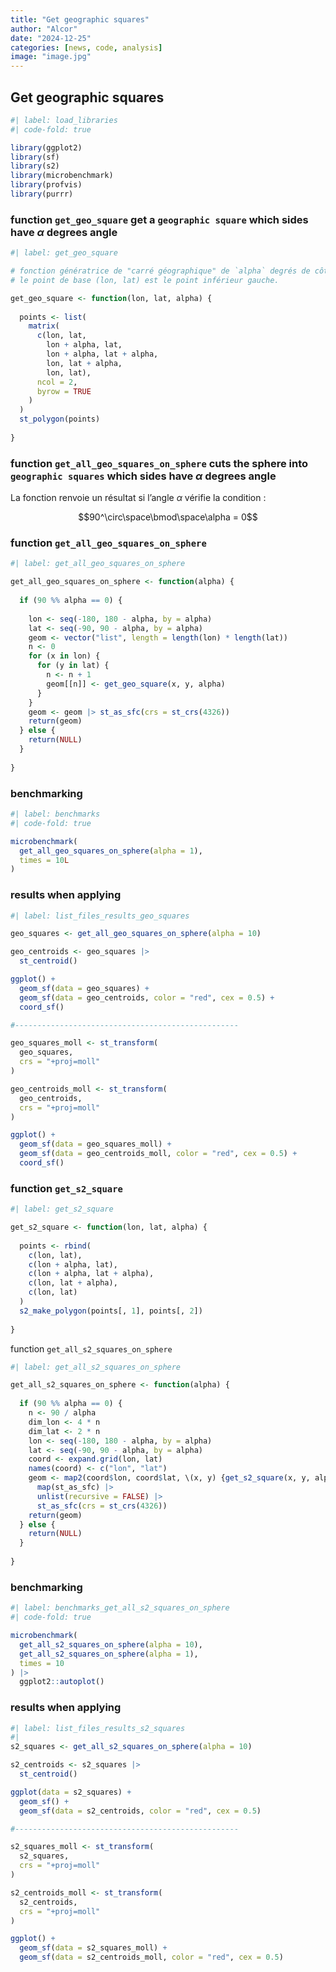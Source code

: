 ```yaml
---
title: "Get geographic squares"
author: "Alcor"
date: "2024-12-25"
categories: [news, code, analysis]
image: "image.jpg"
---
```


## Get geographic squares

```r
#| label: load_libraries
#| code-fold: true

library(ggplot2)
library(sf)
library(s2)
library(microbenchmark)
library(profvis)
library(purrr)

```

### function `get_geo_square` get a `geographic square` which sides have $\alpha$ degrees angle

```r
#| label: get_geo_square

# fonction génératrice de "carré géographique" de `alpha` degrés de côté
# le point de base (lon, lat) est le point inférieur gauche. 

get_geo_square <- function(lon, lat, alpha) {
  
  points <- list(
    matrix(
      c(lon, lat,
        lon + alpha, lat,
        lon + alpha, lat + alpha,
        lon, lat + alpha,
        lon, lat),
      ncol = 2,
      byrow = TRUE
    )
  )
  st_polygon(points)
  
}

```


### function `get_all_geo_squares_on_sphere` cuts the sphere into `geographic squares` which sides have $\alpha$ degrees angle

::: {.callout-note collapse="false"}

La fonction renvoie un résultat si l'angle $\alpha$ vérifie la condition :

$$90^\circ\space\bmod\space\alpha = 0$$
:::

### function `get_all_geo_squares_on_sphere`

```r
#| label: get_all_geo_squares_on_sphere

get_all_geo_squares_on_sphere <- function(alpha) {
  
  if (90 %% alpha == 0) {
    
    lon <- seq(-180, 180 - alpha, by = alpha)
    lat <- seq(-90, 90 - alpha, by = alpha)
    geom <- vector("list", length = length(lon) * length(lat))
    n <- 0
    for (x in lon) {
      for (y in lat) {
        n <- n + 1
        geom[[n]] <- get_geo_square(x, y, alpha)
      }
    } 
    geom <- geom |> st_as_sfc(crs = st_crs(4326))
    return(geom)
  } else {
    return(NULL)
  }
  
}

```

### benchmarking

```r
#| label: benchmarks
#| code-fold: true

microbenchmark(
  get_all_geo_squares_on_sphere(alpha = 1),
  times = 10L
)

```

### results when applying

```r
#| label: list_files_results_geo_squares

geo_squares <- get_all_geo_squares_on_sphere(alpha = 10)

geo_centroids <- geo_squares |> 
  st_centroid()

ggplot() +
  geom_sf(data = geo_squares) +
  geom_sf(data = geo_centroids, color = "red", cex = 0.5) +
  coord_sf()

#--------------------------------------------------

geo_squares_moll <- st_transform(
  geo_squares,
  crs = "+proj=moll"
)

geo_centroids_moll <- st_transform(
  geo_centroids,
  crs = "+proj=moll"
)

ggplot() +
  geom_sf(data = geo_squares_moll) +
  geom_sf(data = geo_centroids_moll, color = "red", cex = 0.5) +
  coord_sf()

```

### function `get_s2_square`

```r
#| label: get_s2_square

get_s2_square <- function(lon, lat, alpha) {
  
  points <- rbind(
    c(lon, lat),
    c(lon + alpha, lat),
    c(lon + alpha, lat + alpha),
    c(lon, lat + alpha),
    c(lon, lat)
  )
  s2_make_polygon(points[, 1], points[, 2])
  
}

```

function `get_all_s2_squares_on_sphere`

```r
#| label: get_all_s2_squares_on_sphere

get_all_s2_squares_on_sphere <- function(alpha) {
  
  if (90 %% alpha == 0) {
    n <- 90 / alpha
    dim_lon <- 4 * n
    dim_lat <- 2 * n
    lon <- seq(-180, 180 - alpha, by = alpha)
    lat <- seq(-90, 90 - alpha, by = alpha)
    coord <- expand.grid(lon, lat)
    names(coord) <- c("lon", "lat")
    geom <- map2(coord$lon, coord$lat, \(x, y) {get_s2_square(x, y, alpha)}) |>
      map(st_as_sfc) |> 
      unlist(recursive = FALSE) |> 
      st_as_sfc(crs = st_crs(4326))
    return(geom)
  } else {
    return(NULL)
  }
  
}

```

### benchmarking

```r
#| label: benchmarks_get_all_s2_squares_on_sphere
#| code-fold: true

microbenchmark(
  get_all_s2_squares_on_sphere(alpha = 10),
  get_all_s2_squares_on_sphere(alpha = 1),
  times = 10
) |> 
  ggplot2::autoplot()

```



### results when applying

```r
#| label: list_files_results_s2_squares
#| 
s2_squares <- get_all_s2_squares_on_sphere(alpha = 10)

s2_centroids <- s2_squares |> 
  st_centroid()

ggplot(data = s2_squares) +
  geom_sf() +
  geom_sf(data = s2_centroids, color = "red", cex = 0.5)

#--------------------------------------------------

s2_squares_moll <- st_transform(
  s2_squares,
  crs = "+proj=moll"
)

s2_centroids_moll <- st_transform(
  s2_centroids,
  crs = "+proj=moll"
)

ggplot() +
  geom_sf(data = s2_squares_moll) +
  geom_sf(data = s2_centroids_moll, color = "red", cex = 0.5)

```

